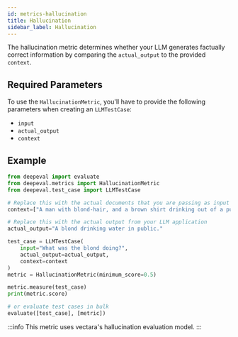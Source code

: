 ```yaml
---
id: metrics-hallucination
title: Hallucination
sidebar_label: Hallucination
---
```


The hallucination metric determines whether your LLM generates factually correct information by comparing the `actual_output` to the provided `context`.

## Required Parameters

To use the `HallucinationMetric`, you'll have to provide the following parameters when creating an `LLMTestCase`:

- `input`
- `actual_output`
- `context`

## Example

```python
from deepeval import evaluate
from deepeval.metrics import HallucinationMetric
from deepeval.test_case import LLMTestCase

# Replace this with the actual documents that you are passing as input to your LLM.
context=["A man with blond-hair, and a brown shirt drinking out of a public water fountain."]

# Replace this with the actual output from your LLM application
actual_output="A blond drinking water in public."

test_case = LLMTestCase(
    input="What was the blond doing?",
    actual_output=actual_output,
    context=context
)
metric = HallucinationMetric(minimum_score=0.5)

metric.measure(test_case)
print(metric.score)

# or evaluate test cases in bulk
evaluate([test_case], [metric])
```

:::info
This metric uses vectara's hallucination evaluation model.
:::

